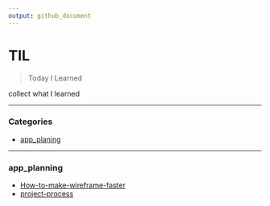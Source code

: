 ---
output: github_document
---

# TIL

> Today I Learned

collect what I learned 

---

### Categories

* [app_planing](#app_planning)

---

### app_planning

- [How-to-make-wireframe-faster](app_planning/How-to-make-wireframe-faster.md)
- [project-process](app_planning/project-process.md)


